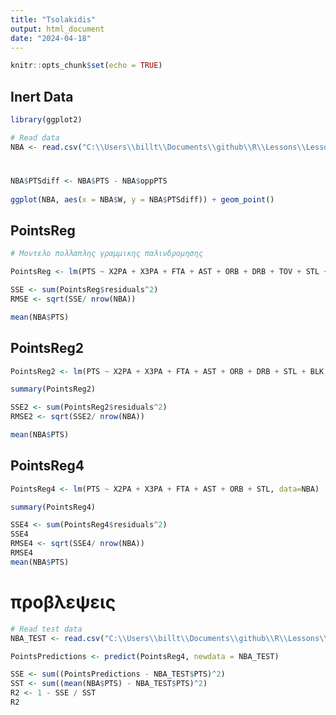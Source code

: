 ```yaml
---
title: "Tsolakidis"
output: html_document
date: "2024-04-18"
---
```


```r
knitr::opts_chunk$set(echo = TRUE)
```

## Inert Data

```r
library(ggplot2)

# Read data
NBA <- read.csv("C:\\Users\\billt\\Documents\\github\\R\\Lessons\\Lesson6\\Workshop\\NBA_train.csv")

```

#

```r

NBA$PTSdiff <- NBA$PTS - NBA$oppPTS
  
ggplot(NBA, aes(x = NBA$W, y = NBA$PTSdiff)) + geom_point()

```

## PointsReg 

```r
# Μοντελο πολλαπλης γραμμικης παλινδρομησης

PointsReg <- lm(PTS ~ X2PA + X3PA + FTA + AST + ORB + DRB + TOV + STL + BLK, data=NBA)

SSE <- sum(PointsReg$residuals^2)
RMSE <- sqrt(SSE/ nrow(NBA))

mean(NBA$PTS)

```

## PointsReg2

```r

PointsReg2 <- lm(PTS ~ X2PA + X3PA + FTA + AST + ORB + DRB + STL + BLK, data=NBA)

summary(PointsReg2)

SSE2 <- sum(PointsReg2$residuals^2)
RMSE2 <- sqrt(SSE2/ nrow(NBA))

mean(NBA$PTS)

```

## PointsReg4

```r

PointsReg4 <- lm(PTS ~ X2PA + X3PA + FTA + AST + ORB + STL, data=NBA)

summary(PointsReg4)

SSE4 <- sum(PointsReg4$residuals^2)
SSE4
RMSE4 <- sqrt(SSE4/ nrow(NBA))
RMSE4
mean(NBA$PTS)

```


# προβλεψεις

```r

# Read test data
NBA_TEST <- read.csv("C:\\Users\\billt\\Documents\\github\\R\\Lessons\\Lesson6\\Workshop\\NBA_test.csv")

PointsPredictions <- predict(PointsReg4, newdata = NBA_TEST)

SSE <- sum((PointsPredictions - NBA_TEST$PTS)^2)
SST <- sum((mean(NBA$PTS) - NBA_TEST$PTS)^2)
R2 <- 1 - SSE / SST
R2
```

